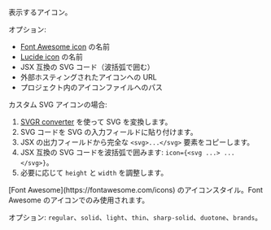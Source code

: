 <ResponseField name="icon" type="string" required>
  表示するアイコン。
  
  オプション:
  - [Font Awesome icon](https://fontawesome.com/icons) の名前
  - [Lucide icon](https://lucide.dev/icons) の名前
  - JSX 互換の SVG コード（波括弧で囲む）
  - 外部ホスティングされたアイコンへの URL
  - プロジェクト内のアイコンファイルへのパス
  
  カスタム SVG アイコンの場合:
  1. [SVGR converter](https://react-svgr.com/playground/) を使って SVG を変換します。
  1. SVG コードを SVG の入力フィールドに貼り付けます。
  2. JSX の出力フィールドから完全な `<svg>...</svg>` 要素をコピーします。
  3. JSX 互換の SVG コードを波括弧で囲みます: `icon={<svg ...> ... </svg>}`。
  4. 必要に応じて `height` と `width` を調整します。
</ResponseField>

<ResponseField name="iconType" type="string">
  [Font Awesome](https://fontawesome.com/icons) のアイコンスタイル。Font Awesome のアイコンでのみ使用されます。 
  
  オプション: `regular`、`solid`、`light`、`thin`、`sharp-solid`、`duotone`、`brands`。
</ResponseField>